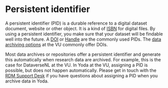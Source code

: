# Persistent identifier

A persistent identifier (PID) is a durable reference to a digital dataset document, website or other object. It is a kind of [ISBN](http://www.isbn.org/about_isbn_standard) for digital files. By using a persistent identifier, you make sure that your dataset will be findable well into the future. A [DOI](https://en.wikipedia.org/wiki/Digital_object_identifier) or [Handle](https://en.wikipedia.org/wiki/Handle_(computing)) are the commonly used PIDs. The [data archiving options](https://libguides.vu.nl/rdm/selecting-data-archiving#s-lg-box-wrapper-17896166) at the VU commonly offer DOIs.

Most data archives or repositories offer a persistent identifier and generate this automatically when research data are archived. For example, this is the case for DataverseNL at the VU. In Yoda at the VU, assigning a PID is possible, but does not happen automatically. Please get in touch with the [RDM Support Desk](mailto:rdm@vu.nl) if you have questions about assigning a PID when you archive data in Yoda.
